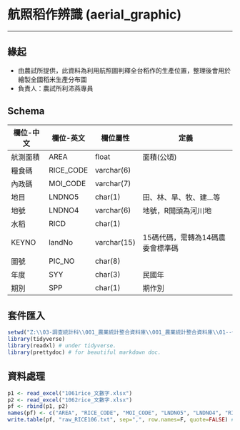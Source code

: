 # 航照稻作辨識 (aerial_graphic)
***

## 緣起
* 由農試所提供，此資料為利用航照圖判釋全台稻作的生產位置，整理後會用於繪製全國稻米生產分布圖
* 負責人：農試所利沛燕專員

## Schema

欄位-中文 | 欄位-英文 | 欄位屬性    | 定義
----------|-----------|-------------|----------
航測面積  | AREA      | float       | 面積(公頃)
糧食碼    | RICE_CODE | varchar(6)  | 
內政碼    | MOI_CODE  | varchar(7)  |
地目      | LNDNO5    | char(1)     | 田、林、旱、牧、建...等
地號      | LNDNO4    | varchar(6)  | 地號，R開頭為河川地
水稻      | RICD      | char(1)     |
KEYNO     | landNo    | varchar(15) | 15碼代碼，需轉為14碼農委會標準碼
圖號      | PIC_NO    | char(8)     |
年度      | SYY       | char(3)     | 民國年
期別      | SPP       | char(1)     | 期作別


## 套件匯入

```r
setwd("Z:\\03-調查統計科\\001_農業統計整合資料庫\\001_農業統計整合資料庫\\01--休耕、耕鋤、災害\\原始資料\\航照稻作圖資轉文字檔\\106年")
library(tidyverse)
library(readxl) # under tidyverse.
library(prettydoc) # for beautiful markdown doc.
```

## 資料處理

```r
p1 <- read_excel("1061rice_文數字.xlsx")
p2 <- read_excel("1062rice_文數字.xlsx")
pf <- rbind(p1, p2)
names(pf) <- c("AREA", "RICE_CODE", "MOI_CODE", "LNDNO5", "LNDNO4", "RICD", "landNo", "PIC_NO", "SYY", "SPP") # follow last year.
write.table(pf, "raw_RICE106.txt", sep=",", row.names=F, quote=FALSE) # import into SQL(aerial_graphic.dbo.raw_RICE106)
```

